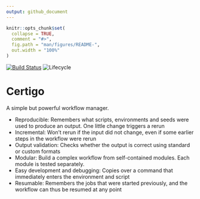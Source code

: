 ```yaml
---
output: github_document
---
```


<!-- README.md is generated from README.Rmd. Please edit that file -->

```r
knitr::opts_chunk$set(
  collapse = TRUE,
  comment = "#>",
  fig.path = "man/figures/README-",
  out.width = "100%"
)
```

[![Build
Status](https://api.travis-ci.org/komparo/certigo.svg)](https://travis-ci.org/komparo/certigo)
![Lifecycle](https://img.shields.io/badge/lifecycle-experimental-orange.svg)

# Certigo

A simple but powerful workflow manager.

- Reproducible: Remembers what scripts, environments and seeds were used to produce an output. One little change triggers a rerun
- Incremental: Won't rerun if the input did not change, even if some earlier steps in the workflow were rerun
- Output validation: Checks whether the output is correct using standard or custom formats
- Modular: Build a complex workflow from self-contained modules. Each module is tested separately.
- Easy development and debugging: Copies over a command that immediately enters the environment and script
- Resumable: Remembers the jobs that were started previously, and the workflow can thus be resumed at any point
